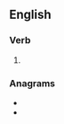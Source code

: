 ==English==

===Verb===
{{head|en|verb form}}

# {{en-third-person singular of|spite}}

===Anagrams===
* {{l|en|pistes}}
* {{l|en|stipes}}